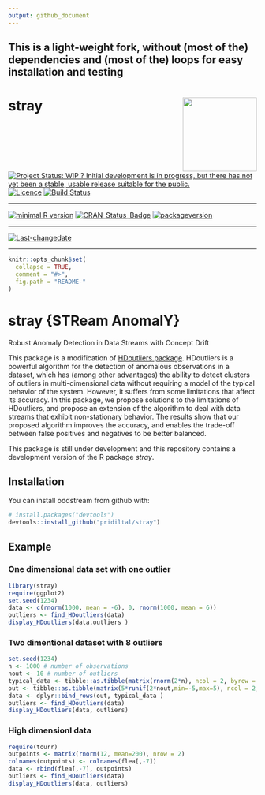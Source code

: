 ```yaml
---
output: github_document
---
```


## This is a light-weight fork, without (most of the) dependencies and (most of the) loops for easy installation and testing


# stray <img src="logo.png" align="right" height="150" />


[![Project Status: WIP ? Initial development is in progress, but there has not yet been a stable, usable release suitable for the public.](http://www.repostatus.org/badges/latest/wip.svg)](http://www.repostatus.org/#wip)
[![Licence](https://img.shields.io/badge/licence-GPL--2-blue.svg)](https://www.gnu.org/licenses/old-licenses/gpl-2.0.html)
[![Build Status](https://travis-ci.org/pridiltal/stray.svg?branch=master)](https://travis-ci.org/pridiltal/stray)
 
---
 
[![minimal R version](https://img.shields.io/badge/R%3E%3D-3.4.1-6666ff.svg)](https://cran.r-project.org/)
[![CRAN_Status_Badge](http://www.r-pkg.org/badges/version/stray)](https://cran.r-project.org/package=stray)
[![packageversion](https://img.shields.io/badge/Package%20version-1.0.0.9000-orange.svg?style=flat-square)](commits/master)
 
---
 
[![Last-changedate](https://img.shields.io/badge/last%20change-`r gsub('-', '--', Sys.Date())`-yellowgreen.svg)](/commits/master)

---
<!-- README.md is generated from README.Rmd. Please edit that file -->

```r
knitr::opts_chunk$set(
  collapse = TRUE,
  comment = "#>",
  fig.path = "README-"
)
```

# stray {STReam AnomalY}

Robust Anomaly Detection in Data Streams with Concept Drift

This package is a modification of [HDoutliers package](https://cran.r-project.org/web/packages/HDoutliers/index.html). HDoutliers is a powerful algorithm for the detection of anomalous observations in a dataset, which has (among other advantages) the ability to detect clusters of outliers in multi-dimensional data without requiring a model of the typical behavior of the system. However, it suffers from some limitations that affect its accuracy. In this package, we propose solutions to the limitations of HDoutliers,
and propose an extension of the algorithm to deal with data streams that exhibit non-stationary behavior. The results show that our proposed algorithm improves the accuracy, and enables the trade-off between false positives and 
negatives to be better balanced.


This package is still under development and this repository contains a development version of the R package *stray*.

## Installation

You can install oddstream from github with:

```r
# install.packages("devtools")
devtools::install_github("pridiltal/stray")
```
## Example

### One dimensional data set with one outlier
```r
library(stray)
require(ggplot2)
set.seed(1234)
data <- c(rnorm(1000, mean = -6), 0, rnorm(1000, mean = 6))
outliers <- find_HDoutliers(data)
display_HDoutliers(data,outliers )
```

### Two dimentional dataset with 8 outliers
```r
set.seed(1234)
n <- 1000 # number of observations
nout <- 10 # number of outliers
typical_data <- tibble::as.tibble(matrix(rnorm(2*n), ncol = 2, byrow = TRUE))
out <- tibble::as.tibble(matrix(5*runif(2*nout,min=-5,max=5), ncol = 2, byrow = TRUE))
data <- dplyr::bind_rows(out, typical_data )
outliers <- find_HDoutliers(data)
display_HDoutliers(data, outliers)

```

### High dimensionl data
```r
require(tourr)
outpoints <- matrix(rnorm(12, mean=200), nrow = 2)
colnames(outpoints) <- colnames(flea[,-7])
data <- rbind(flea[,-7], outpoints)
outliers <- find_HDoutliers(data)
display_HDoutliers(data, outliers)
```
